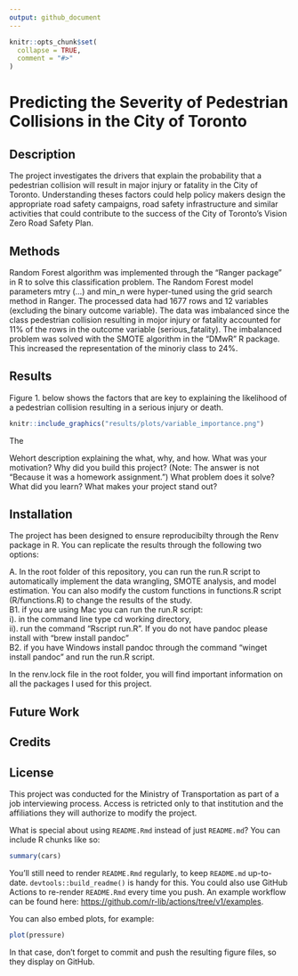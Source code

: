 ```yaml
---
output: github_document
---
```


<!-- README.md is generated from README.Rmd. Please edit that file -->

```r
knitr::opts_chunk$set(
  collapse = TRUE,
  comment = "#>"
)
```

# Predicting the Severity of Pedestrian Collisions in the City of Toronto

## Description
The project investigates the drivers that explain the probability that a pedestrian collision will result in major injury or fatality in the City of Toronto. Understanding theses factors could help policy makers design the appropriate road safety campaigns, road safety infrastructure and similar activities that could contribute to the success of the City of Toronto's Vision Zero Road Safety Plan. 

## Methods

Random Forest algorithm was implemented through the "Ranger package" in R to solve this classification problem. The Random Forest model parameters mtry (...) and min_n were hyper-tuned using the grid search method in Ranger. The processed data had 1677 rows and 12 variables (excluding the binary outcome variable). The data was imbalanced since the class pedestrian collision resulting in mojor injury or fatality accounted for 11% of the rows in the outcome variable (serious_fatality). The imbalanced problem was solved with the SMOTE algorithm in the "DMwR" R package. This increased the representation of the minoriy class to 24%. 

## Results

Figure 1. below shows the factors that are key to explaining the likelihood of a pedestrian collision resulting in a serious injury or death.

```r
knitr::include_graphics("results/plots/variable_importance.png")
```

The 


Wehort description explaining the what, why, and how. What was your motivation? Why did you build this project? (Note: The answer is not "Because it was a homework assignment.") What problem does it solve? What did you learn? What makes your project stand out?


## Installation
The project has been designed to ensure reproducibilty through the Renv package in R. You can replicate the results through the following two options:    

A. In the root folder of this repository, you can run the run.R script to automatically implement the data wrangling, SMOTE analysis, and model estimation. You can also modify the custom functions in functions.R script (R/functions.R) to change the results of the study.   
B1. if you are using Mac you can run the run.R script:    
    i). in the command line type cd working directory,    
    ii). run the command "Rscript run.R". If you do not have pandoc please install with "brew install pandoc"   
B2. if you have Windows install pandoc through the command "winget install pandoc" and run the run.R script.    

In the renv.lock file in the root folder, you will find important information on all the packages I used for this project. 

## Future Work


## Credits

## License

This project was conducted for the Ministry of Transportation as part of a job interviewing process. Access is retricted only to that institution and the affiliations they will authorize to modify the project.

What is special about using `README.Rmd` instead of just `README.md`? You can include R chunks like so:

```r
summary(cars)
```

You'll still need to render `README.Rmd` regularly, to keep `README.md` up-to-date. `devtools::build_readme()` is handy for this. You could also use GitHub Actions to re-render `README.Rmd` every time you push. An example workflow can be found here: <https://github.com/r-lib/actions/tree/v1/examples>.

You can also embed plots, for example:

```r
plot(pressure)
```

In that case, don't forget to commit and push the resulting figure files, so they display on GitHub.
